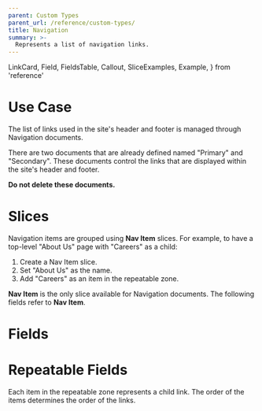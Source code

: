 ```yaml
---
parent: Custom Types
parent_url: /reference/custom-types/
title: Navigation
summary: >-
  Represents a list of navigation links.
---
```


  LinkCard,
  Field,
  FieldsTable,
  Callout,
  SliceExamples,
  Example,
} from 'reference'

# Use Case

The list of links used in the site's header and footer is managed through
Navigation documents.

<Callout type="info" heading="Heads Up!">

There are two documents that are already defined named "Primary" and
"Secondary". These documents control the links that are displayed within the
site's header and footer.

**Do not delete these documents.**

</Callout>

# Slices

Navigation items are grouped using **Nav Item** slices. For example, to have a
top-level "About Us" page with "Careers" as a child:

1. Create a Nav Item slice.
2. Set "About Us" as the name.
3. Add "Careers" as an item in the repeatable zone.

**Nav Item** is the only slice available for Navigation documents. The following
fields refer to **Nav Item**.

# Fields

<FieldsTable>
  <Field
    name="Name"
    type="Text"
    description="Text to display for the link."
    required={true}
  />
  <Field
    name="Link"
    type="Link"
    description="Link to navigate to when clicking on the link. Can be internal or external."
    required={true}
  />
</FieldsTable>

# Repeatable Fields

Each item in the repeatable zone represents a child link. The order of the items
determines the order of the links.

<FieldsTable>
  <Field
    name="Name"
    type="Text"
    description="Text to display for the link."
    required={true}
  />
  <Field
    name="Link"
    type="Link"
    description="Link to navigate to when clicking on the link. Can be internal or external."
    required={true}
  />
</FieldsTable>
